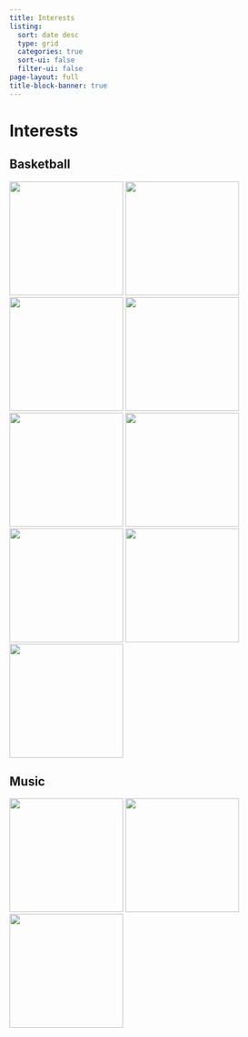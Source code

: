 ```yaml
---
title: Interests
listing:
  sort: date desc
  type: grid
  categories: true
  sort-ui: false
  filter-ui: false
page-layout: full
title-block-banner: true
---
```


# Interests

## Basketball

<div class="scrollable-row">
  ![](jason.png){width=200 height=200}
  ![](jason.png){width=200 height=200}
  ![](jason.png){width=200 height=200}
  ![](jason.png){width=200 height=200}
  ![](jason.png){width=200 height=200}
  ![](jason.png){width=200 height=200}
  ![](jason.png){width=200 height=200}
  ![](jason.png){width=200 height=200}
  ![](jason.png){width=200 height=200}
  <!-- Add more images as needed -->
</div>

## Music

<div class="scrollable-row">
  ![](jason.png){width=200 height=200}
  ![](jason.png){width=200 height=200}
  ![](jason.png){width=200 height=200}
  <!-- Add more images as needed -->
</div>
